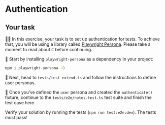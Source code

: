 # Authentication

## Your task

👨‍💼 In this exercise, your task is to set up authentication for tests. To achieve that, you will be using a library called [Playwright Persona](https://github.com/kettanaito/playwright-persona). Please take a moment to read about it before continuing.

🐨 Start by installing `playwright-persona` as a dependency in your project:

```sh
npm i playwright-persona -D
```

🐨 Next, head to <InlineFile file="./tests/test-extend.ts">`tests/test-extend.ts`</InlineFile> and follow the instructions to define user personas.

🐨 Once you've defined the `user` persona and created the `authenticate()` fixture, continue to the <InlineFile file="./tests/e2e/notes.test.ts">`tests/e2e/notes.test.ts`</InlineFile> test suite and finish the test case here.

Verify your solution by running the tests (`npm run test:e2e:dev`). The tests must pass!

